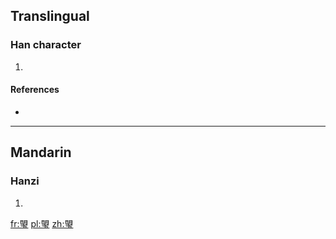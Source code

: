 ==Translingual==

===Han character===
{{Han char|rn=96|rad=玉|as=09|sn=13|four=|canj=日月一土戈 (ABMGI)}}

# {{defn|Han|sort=玉09}}

====References====
* {{Han ref|kx=0734.140|dkj=21053|hdz=21125.010|uh=741E|ud=29726}}

----

==Mandarin==

===Hanzi===
{{cmn-hanzi|pin=[[shèng]] ([[sheng4]])|wg=sheng<sup>4</sup>}}

# {{defn|Mandarin|sort=玉09}}

[[fr:琞]]
[[pl:琞]]
[[zh:琞]]